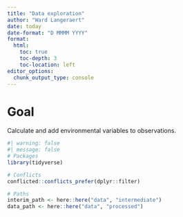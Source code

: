```yaml
---
title: "Data exploration"
author: "Ward Langeraert"
date: today
date-format: "D MMMM YYYY"
format:
  html:
    toc: true
    toc-depth: 3
    toc-location: left
editor_options: 
  chunk_output_type: console
---
```


# Goal

Calculate and add environmental variables to observations.

```r
#| warning: false
#| message: false
# Packages
library(tidyverse)

# Conflicts
conflicted::conflicts_prefer(dplyr::filter)

# Paths
interim_path <- here::here("data", "intermediate")
data_path <- here::here("data", "processed")
```
